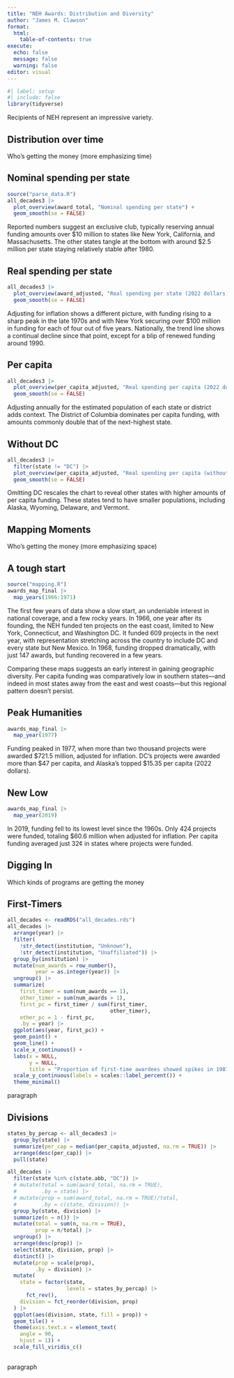 ```yaml
---
title: "NEH Awards: Distribution and Diversity"
author: "James M. Clawson"
format: 
  html:
    table-of-contents: true
execute: 
  echo: false
  message: false
  warning: false
editor: visual
---
```


```r
#| label: setup
#| include: false
library(tidyverse)
```

Recipients of NEH represent an impressive variety.

## Distribution over time

Who's getting the money (more emphasizing time)

::: panel-tabset
## Nominal spending per state

```r
source("parse_data.R")
all_decades3 |> 
  plot_overview(award_total, "Nominal spending per state") +
  geom_smooth(se = FALSE)
```

Reported numbers suggest an exclusive club, typically reserving annual funding amounts over \$10 million to states like New York, California, and Massachusetts. The other states tangle at the bottom with around \$2.5 million per state staying relatively stable after 1980.

## Real spending per state

```r
all_decades3 |> 
  plot_overview(award_adjusted, "Real spending per state (2022 dollars)") +
  geom_smooth(se = FALSE)

```

Adjusting for inflation shows a different picture, with funding rising to a sharp peak in the late 1970s and with New York securing over \$100 million in funding for each of four out of five years. Nationally, the trend line shows a continual decline since that point, except for a blip of renewed funding around 1990.

## Per capita

```r
all_decades3 |> 
  plot_overview(per_capita_adjusted, "Real spending per capita (2022 dollars)") +
  geom_smooth(se = FALSE)
```

Adjusting annually for the estimated population of each state or district adds context. The District of Columbia dominates per capita funding, with amounts commonly double that of the next-highest state.

## Without DC

```r
all_decades3 |> 
  filter(state != "DC") |> 
  plot_overview(per_capita_adjusted, "Real spending per capita (without DC)") +
  geom_smooth(se = FALSE)
```

Omitting DC rescales the chart to reveal other states with higher amounts of per capita funding. These states tend to have smaller populations, including Alaska, Wyoming, Delaware, and Vermont.
:::

## Mapping Moments

Who's getting the money (more emphasizing space)

::: panel-tabset
## A tough start

```r
source("mapping.R")
awards_map_final |>
  map_years(1966:1971)
```
The first few years of data show a slow start, an undeniable interest in national coverage, and a few rocky years. In 1966, one year after its founding, the NEH funded ten projects on the east coast, limited to New York, Connecticut, and Washington DC. It funded 609 projects in the next year, with representation stretching across the country to include DC and every state but New Mexico. In 1968, funding dropped dramatically, with just 147 awards, but funding recovered in a few years.

Comparing these maps suggests an early interest in gaining geographic diversity. Per capita funding was comparatively low in southern states---and indeed in most states away from the east and west coasts---but this regional pattern doesn't persist.

## Peak Humanities

```r
awards_map_final |>
  map_year(1977)
```

Funding peaked in 1977, when more than two thousand projects were awarded $721.5 million, adjusted for inflation. DC's projects were awarded more than $47 per capita, and Alaska's topped $15.35 per capita (2022 dollars).

## New Low
```r
awards_map_final |>
  map_year(2019)
```
In 2019, funding fell to its lowest level since the 1960s. Only 424 projects were funded, totaling $60.6 million when adjusted for inflation. Per capita funding averaged just 32¢ in states where projects were funded.
:::

## Digging In

Which kinds of programs are getting the money

::: panel-tabset
## First-Timers

```r
all_decades <- readRDS("all_decades.rds")
all_decades |>
  arrange(year) |>
  filter(
    !str_detect(institution, "Unknown"),
    !str_detect(institution, "Unaffiliated")) |>
  group_by(institution) |>
  mutate(num_awards = row_number(),
         year = as.integer(year)) |>
  ungroup() |>
  summarize(
    first_timer = sum(num_awards == 1),
    other_timer = sum(num_awards > 1),
    first_pc = first_timer / sum(first_timer,
                                 other_timer),
    other_pc = 1 - first_pc,
    .by = year) |>
  ggplot(aes(year, first_pc)) +
  geom_point() +
  geom_line() +
  scale_x_continuous() +
  labs(x = NULL,
       y = NULL,
       title = "Proportion of first-time awardees showed spikes in 1987 and 1999") +
  scale_y_continuous(labels = scales::label_percent()) +
  theme_minimal()
```

paragraph

## Divisions

```r
states_by_percap <- all_decades3 |> 
  group_by(state) |> 
  summarize(per_cap = median(per_capita_adjusted, na.rm = TRUE)) |> 
  arrange(desc(per_cap)) |> 
  pull(state)

all_decades |>
  filter(state %in% c(state.abb, "DC")) |>
  # mutate(total = sum(award_total, na.rm = TRUE),
  #        .by = state) |>
  # mutate(prop = sum(award_total, na.rm = TRUE)/total,
  #        .by = c(state, division)) |>
  group_by(state, division) |>
  summarize(n = n()) |>
  mutate(total = sum(n, na.rm = TRUE),
         prop = n/total) |>
  ungroup() |> 
  arrange(desc(prop)) |> 
  select(state, division, prop) |> 
  distinct() |> 
  mutate(prop = scale(prop),
         .by = division) |> 
  mutate(
    state = factor(state, 
                   levels = states_by_percap) |> 
      fct_rev(),
    division = fct_reorder(division, prop)
  ) |> 
  ggplot(aes(division, state, fill = prop)) + 
  geom_tile() +
  theme(axis.text.x = element_text(
    angle = 90,
    hjust = 1)) +
  scale_fill_viridis_c()
  
```

paragraph

:::